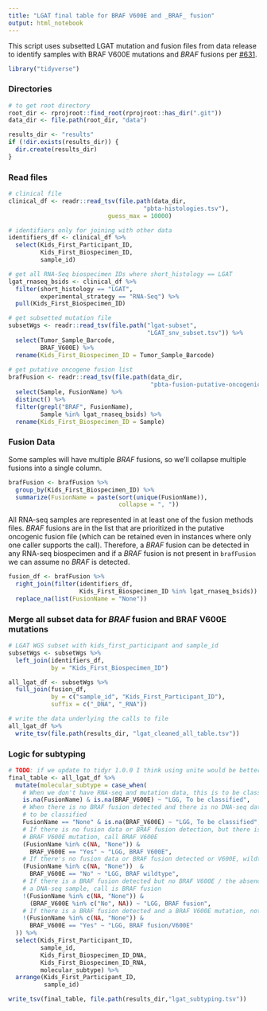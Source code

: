 ```yaml
---
title: "LGAT final table for BRAF V600E and _BRAF_ fusion"
output: html_notebook
---
```


This script uses subsetted LGAT mutation and fusion files from data release to identify samples with BRAF V600E mutations and _BRAF_ fusions per [#631](https://github.com/AlexsLemonade/OpenPBTA-analysis/issues/631).

```r
library("tidyverse")
```

### Directories

```r
# to get root directory
root_dir <- rprojroot::find_root(rprojroot::has_dir(".git"))
data_dir <- file.path(root_dir, "data")

results_dir <- "results"
if (!dir.exists(results_dir)) {
  dir.create(results_dir)
}
```


### Read files
    
```r
# clinical file
clinical_df <- readr::read_tsv(file.path(data_dir, 
                                      "pbta-histologies.tsv"),
                            guess_max = 10000)

# identifiers only for joining with other data
identifiers_df <- clinical_df %>%
  select(Kids_First_Participant_ID,
         Kids_First_Biospecimen_ID,
         sample_id)

# get all RNA-Seq biospecimen IDs where short_histology == LGAT
lgat_rnaseq_bsids <- clinical_df %>% 
  filter(short_histology == "LGAT",
         experimental_strategy == "RNA-Seq") %>%
  pull(Kids_First_Biospecimen_ID)

# get subsetted mutation file
subsetWgs <- readr::read_tsv(file.path("lgat-subset", 
                                       "LGAT_snv_subset.tsv")) %>% 
  select(Tumor_Sample_Barcode, 
         BRAF_V600E) %>%
  rename(Kids_First_Biospecimen_ID = Tumor_Sample_Barcode)
  
# get putative oncogene fusion list
brafFusion <- readr::read_tsv(file.path(data_dir,
                                        "pbta-fusion-putative-oncogenic.tsv")) %>%
  select(Sample, FusionName) %>% 
  distinct() %>%
  filter(grepl("BRAF", FusionName),
         Sample %in% lgat_rnaseq_bsids) %>%
  rename(Kids_First_Biospecimen_ID = Sample)
```

### Fusion Data

Some samples will have multiple _BRAF_ fusions, so we'll collapse multiple fusions into a single column.

```r
brafFusion <- brafFusion %>%
  group_by(Kids_First_Biospecimen_ID) %>%
  summarize(FusionName = paste(sort(unique(FusionName)),
                               collapse = ", "))
```


All RNA-seq samples are represented in at least one of the fusion methods files.
_BRAF_ fusions are in the list that are prioritized in the putative oncogenic fusion file (which can be retained even in instances where only one caller supports the call).
Therefore, a _BRAF_ fusion can be detected in any RNA-seq biospecimen and if a _BRAF_ fusion is not present in `brafFusion` we can assume no _BRAF_ is detected.

```r
fusion_df <- brafFusion %>%
  right_join(filter(identifiers_df,
                    Kids_First_Biospecimen_ID %in% lgat_rnaseq_bsids)) %>%
  replace_na(list(FusionName = "None"))
```

### Merge all subset data for _BRAF_ fusion and BRAF V600E mutations

```r
# LGAT WGS subset with kids_first_participant and sample_id
subsetWgs <- subsetWgs %>% 
  left_join(identifiers_df, 
            by = "Kids_First_Biospecimen_ID") 
```

```r
all_lgat_df <- subsetWgs %>%
  full_join(fusion_df, 
            by = c("sample_id", "Kids_First_Participant_ID"),
            suffix = c("_DNA", "_RNA"))

# write the data underlying the calls to file
all_lgat_df %>% 
  write_tsv(file.path(results_dir, "lgat_cleaned_all_table.tsv"))
```

### Logic for subtyping

```r
# TODO: if we update to tidyr 1.0.0 I think using unite would be better here
final_table <- all_lgat_df %>%
  mutate(molecular_subtype = case_when(
    # When we don't have RNA-seq and mutation data, this is to be classified
    is.na(FusionName) & is.na(BRAF_V600E) ~ "LGG, To be classified",
    # When there is no BRAF fusion detected and there is no DNA-seq data
    # to be classified
    FusionName == "None" & is.na(BRAF_V600E) ~ "LGG, To be classified",
    # If there is no fusion data or BRAF fusion detection, but there is a 
    # BRAF V600E mutation, call BRAF V600E
    (FusionName %in% c(NA, "None")) & 
      BRAF_V600E == "Yes" ~ "LGG, BRAF V600E",
    # If there's no fusion data or BRAF fusion detected or V600E, wildtype call 
    (FusionName %in% c(NA, "None"))  &
      BRAF_V600E == "No" ~ "LGG, BRAF wildtype",
    # If there is a BRAF fusion detected but no BRAF V600E / the absence of 
    # a DNA-seq sample, call is BRAF fusion
    !(FusionName %in% c(NA, "None")) & 
      (BRAF_V600E %in% c("No", NA)) ~ "LGG, BRAF fusion",
    # If there is a BRAF fusion detected and a BRAF V600E mutation, note both
    !(FusionName %in% c(NA, "None")) & 
      BRAF_V600E == "Yes" ~ "LGG, BRAF fusion/V600E"
  )) %>%
  select(Kids_First_Participant_ID,
         sample_id,
         Kids_First_Biospecimen_ID_DNA,
         Kids_First_Biospecimen_ID_RNA,
         molecular_subtype) %>%
  arrange(Kids_First_Participant_ID, 
          sample_id)

write_tsv(final_table, file.path(results_dir,"lgat_subtyping.tsv"))
```
